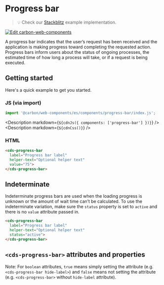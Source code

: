
# Progress bar

> 💡 Check our
> [Stackblitz](https://stackblitz.com/github/carbon-design-system/carbon-for-ibm-dotcom/tree/main/packages/web-components/examples/stackblitz/basic/components/progress-bar)
> example implementation.

[![Edit carbon-web-components](https://developer.stackblitz.com/img/open_in_stackblitz.svg)](https://stackblitz.com/github/carbon-design-system/carbon-for-ibm-dotcom/tree/main/packages/carbon-web-components/examples/stackblitz/basic/components/progress-bar)

A progress bar indicates that the user’s request has been received and the
application is making progress toward completing the requested action. Progress
bars inform users about the status of ongoing processes, the estimated time of
how long a process will take, or if a request is being executed.

## Getting started

Here's a quick example to get you started.

### JS (via import)

```javascript
import '@carbon/web-components/es/components/progress-bar/index.js';
```

<Description markdown={`${cdnJs({ components: ['progress-bar'] })}`} />
<Description markdown={`${cdnCss()}`} />

### HTML

```html
<cds-progress-bar
  label="Progress bar label"
  helper-text="Optional helper text"
  value="75">
</cds-progress-bar>
```

## Indeterminate

Indeterminate progress bars are used when the loading progress is unknown or the
amount of wait time can’t be calculated. To use the indeterminate variation,
make sure the `status` property is set to `active` and there is no `value`
attribute passed in.

```html
<cds-progress-bar
  label="Progress bar label"
  helper-text="Optional helper text"
  status="active">
</cds-progress-bar>
```

## `<cds-progress-bar>` attributes and properties

Note: For `boolean` attributes, `true` means simply setting the attribute (e.g.
`<cds-progress-bar hide-label>`) and `false` means not setting the attribute
(e.g. `<cds-progress-bar>` without `hide-label` attribute).

<Props of="cds-progress-bar" />
